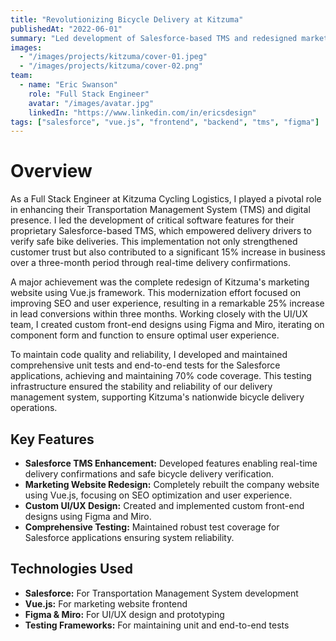 ```yaml
---
title: "Revolutionizing Bicycle Delivery at Kitzuma"
publishedAt: "2022-06-01"
summary: "Led development of Salesforce-based TMS and redesigned marketing website for nationwide bicycle delivery service."
images:
  - "/images/projects/kitzuma/cover-01.jpeg"
  - "/images/projects/kitzuma/cover-02.png"
team:
  - name: "Eric Swanson"
    role: "Full Stack Engineer"
    avatar: "/images/avatar.jpg"
    linkedIn: "https://www.linkedin.com/in/ericsdesign"
tags: ["salesforce", "vue.js", "frontend", "backend", "tms", "figma"]
---
```


# Overview

As a Full Stack Engineer at Kitzuma Cycling Logistics, I played a pivotal role in enhancing their Transportation Management System (TMS) and digital presence. I led the development of critical software features for their proprietary Salesforce-based TMS, which empowered delivery drivers to verify safe bike deliveries. This implementation not only strengthened customer trust but also contributed to a significant 15% increase in business over a three-month period through real-time delivery confirmations.

A major achievement was the complete redesign of Kitzuma's marketing website using Vue.js framework. This modernization effort focused on improving SEO and user experience, resulting in a remarkable 25% increase in lead conversions within three months. Working closely with the UI/UX team, I created custom front-end designs using Figma and Miro, iterating on component form and function to ensure optimal user experience.

To maintain code quality and reliability, I developed and maintained comprehensive unit tests and end-to-end tests for the Salesforce applications, achieving and maintaining 70% code coverage. This testing infrastructure ensured the stability and reliability of our delivery management system, supporting Kitzuma's nationwide bicycle delivery operations.

## Key Features

- **Salesforce TMS Enhancement:** Developed features enabling real-time delivery confirmations and safe bicycle delivery verification.
- **Marketing Website Redesign:** Completely rebuilt the company website using Vue.js, focusing on SEO optimization and user experience.
- **Custom UI/UX Design:** Created and implemented custom front-end designs using Figma and Miro.
- **Comprehensive Testing:** Maintained robust test coverage for Salesforce applications ensuring system reliability.

## Technologies Used

- **Salesforce:** For Transportation Management System development
- **Vue.js:** For marketing website frontend
- **Figma & Miro:** For UI/UX design and prototyping
- **Testing Frameworks:** For maintaining unit and end-to-end tests
